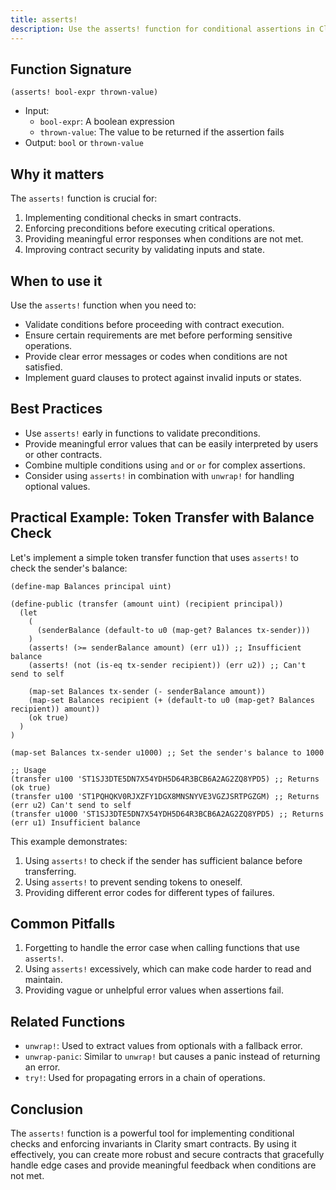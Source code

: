 ```yaml
---
title: asserts!
description: Use the asserts! function for conditional assertions in Clarity smart contracts.
---
```


## Function Signature

```clarity
(asserts! bool-expr thrown-value)
```

- Input: 
  - `bool-expr`: A boolean expression
  - `thrown-value`: The value to be returned if the assertion fails
- Output: `bool` or `thrown-value`

## Why it matters

The `asserts!` function is crucial for:

1. Implementing conditional checks in smart contracts.
2. Enforcing preconditions before executing critical operations.
3. Providing meaningful error responses when conditions are not met.
4. Improving contract security by validating inputs and state.

## When to use it

Use the `asserts!` function when you need to:

- Validate conditions before proceeding with contract execution.
- Ensure certain requirements are met before performing sensitive operations.
- Provide clear error messages or codes when conditions are not satisfied.
- Implement guard clauses to protect against invalid inputs or states.

## Best Practices

- Use `asserts!` early in functions to validate preconditions.
- Provide meaningful error values that can be easily interpreted by users or other contracts.
- Combine multiple conditions using `and` or `or` for complex assertions.
- Consider using `asserts!` in combination with `unwrap!` for handling optional values.

## Practical Example: Token Transfer with Balance Check

Let's implement a simple token transfer function that uses `asserts!` to check the sender's balance:

```clarity
(define-map Balances principal uint)

(define-public (transfer (amount uint) (recipient principal))
  (let
    (
      (senderBalance (default-to u0 (map-get? Balances tx-sender)))
    )
    (asserts! (>= senderBalance amount) (err u1)) ;; Insufficient balance
    (asserts! (not (is-eq tx-sender recipient)) (err u2)) ;; Can't send to self
    
    (map-set Balances tx-sender (- senderBalance amount))
    (map-set Balances recipient (+ (default-to u0 (map-get? Balances recipient)) amount))
    (ok true)
  )
)

(map-set Balances tx-sender u1000) ;; Set the sender's balance to 1000

;; Usage
(transfer u100 'ST1SJ3DTE5DN7X54YDH5D64R3BCB6A2AG2ZQ8YPD5) ;; Returns (ok true)
(transfer u100 'ST1PQHQKV0RJXZFY1DGX8MNSNYVE3VGZJSRTPGZGM) ;; Returns (err u2) Can't send to self
(transfer u1000 'ST1SJ3DTE5DN7X54YDH5D64R3BCB6A2AG2ZQ8YPD5) ;; Returns (err u1) Insufficient balance
```

This example demonstrates:
1. Using `asserts!` to check if the sender has sufficient balance before transferring.
2. Using `asserts!` to prevent sending tokens to oneself.
3. Providing different error codes for different types of failures.

## Common Pitfalls

1. Forgetting to handle the error case when calling functions that use `asserts!`.
2. Using `asserts!` excessively, which can make code harder to read and maintain.
3. Providing vague or unhelpful error values when assertions fail.

## Related Functions

- `unwrap!`: Used to extract values from optionals with a fallback error.
- `unwrap-panic`: Similar to `unwrap!` but causes a panic instead of returning an error.
- `try!`: Used for propagating errors in a chain of operations.

## Conclusion

The `asserts!` function is a powerful tool for implementing conditional checks and enforcing invariants in Clarity smart contracts. By using it effectively, you can create more robust and secure contracts that gracefully handle edge cases and provide meaningful feedback when conditions are not met.
